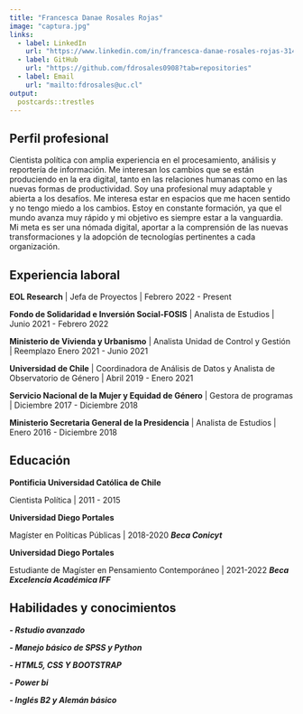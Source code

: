 ---
title: "Francesca Danae Rosales Rojas"
image: "captura.jpg"
links:
  - label: LinkedIn
    url: "https://www.linkedin.com/in/francesca-danae-rosales-rojas-314457b6/"
  - label: GitHub
    url: "https://github.com/fdrosales0908?tab=repositories"
  - label: Email
    url: "mailto:fdrosales@uc.cl"
output:
  postcards::trestles
---
 
## Perfil profesional

Cientista política con amplia experiencia en el procesamiento, análisis y reportería de información. Me interesan los cambios que se están produciendo en la era digital, tanto en las relaciones humanas como en las nuevas formas de productividad. 
Soy una profesional muy adaptable y abierta a los desafíos. Me interesa estar en espacios que me hacen sentido y no tengo miedo a los cambios. 
Estoy en constante formación, ya que el mundo avanza muy rápido y mi objetivo es siempre estar a la vanguardia.
Mi meta es ser una nómada digital, aportar a la comprensión de las nuevas transformaciones y la adopción de tecnologías pertinentes a cada organización. 

## Experiencia laboral

**EOL Research** | Jefa de Proyectos | Febrero 2022 - Present

**Fondo de Solidaridad e Inversión Social-FOSIS** | Analista de Estudios | Junio 2021 - Febrero 2022

**Ministerio de Vivienda y Urbanismo** | Analista Unidad de Control y Gestión | Reemplazo Enero 2021 - Junio 2021

**Universidad de Chile** | Coordinadora de Análisis de Datos y Analista de Observatorio de Género | Abril 2019 - Enero 2021

**Servicio Nacional de la Mujer y Equidad de Género** | Gestora de programas | Diciembre 2017 - Diciembre 2018

**Ministerio Secretaria General de la Presidencia** | Analista de Estudios | Enero 2016 - Diciembre 2018


## Educación

**Pontificia Universidad Católica de Chile** 

Cientista Política | 2011 - 2015

**Universidad Diego Portales** 

Magíster en Políticas Públicas | 2018-2020
***Beca Conicyt***

**Universidad Diego Portales** 

Estudiante de Magíster en Pensamiento Contemporáneo | 2021-2022
***Beca Excelencia Académica IFF***

## Habilidades y conocimientos

***- Rstudio avanzado***

***- Manejo básico de SPSS y Python***

***- HTML5, CSS Y BOOTSTRAP***

***- Power bi***

***- Inglés B2 y Alemán básico***














